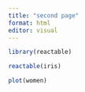 ```yaml
---
title: "second page"
format: html
editor: visual
---
```


```r
library(reactable)

```

```r
reactable(iris)
```

```r
plot(women)
```
